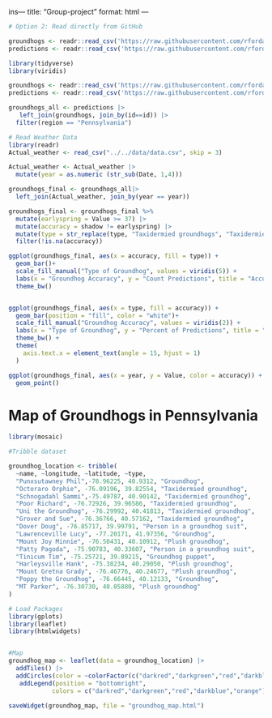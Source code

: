 ins---
title: "Group-project"
format: html
---

```r

# Option 2: Read directly from GitHub

groundhogs <- readr::read_csv('https://raw.githubusercontent.com/rfordatascience/tidytuesday/master/data/2024/2024-01-30/groundhogs.csv')
predictions <- readr::read_csv('https://raw.githubusercontent.com/rfordatascience/tidytuesday/master/data/2024/2024-01-30/predictions.csv')

```

```r
library(tidyverse)
library(viridis)

groundhogs <- readr::read_csv('https://raw.githubusercontent.com/rfordatascience/tidytuesday/main/data/2024/2024-01-30/groundhogs.csv')
predictions <- readr::read_csv('https://raw.githubusercontent.com/rfordatascience/tidytuesday/main/data/2024/2024-01-30/predictions.csv')

groundhogs_all <- predictions |> 
   left_join(groundhogs, join_by(id==id)) |> 
  filter(region == "Pennsylvania")
```

```r
# Read Weather Data 
library(readr)
Actual_weather <- read_csv("../../data/data.csv", skip = 3)
```

```r
Actual_weather <- Actual_weather |> 
  mutate(year = as.numeric (str_sub(Date, 1,4)))
```

```r
groundhogs_final <- groundhogs_all|> 
  left_join(Actual_weather, join_by(year == year))
```

```r
groundhogs_final <- groundhogs_final %>%
  mutate(earlyspring = Value >= 37) |> 
  mutate(accuracy = shadow != earlyspring) |>
  mutate(type = str_replace(type, "Taxidermied groundhogs", "Taxidermied groundhog")) |> 
  filter(!is.na(accuracy))
```

```r
ggplot(groundhogs_final, aes(x = accuracy, fill = type)) +
  geom_bar()+
  scale_fill_manual("Type of Groundhog", values = viridis(5)) +
  labs(x = "Groundhog Accuracy", y = "Count Predictions", title = "Accuracy of Groundhog Predictions", caption = "Data from groundhog-day.com and NOAR", alt = "Bar Graph of ground hog prediction acuracy by type of goundhog. Groundhogs are more accurate than not, but not by much") +
  theme_bw()


ggplot(groundhogs_final, aes(x = type, fill = accuracy)) +
  geom_bar(position = "fill", color = "white")+
  scale_fill_manual("Groundhog Accuracy", values = viridis(2)) +
  labs(x = "Type of Groundhog", y = "Percent of Predictions", title = "Proportion of Acurate Groundhog Predictions by Type", caption = "Data from groundhog-day.com and NOAR") +
  theme_bw() +
  theme(
    axis.text.x = element_text(angle = 15, hjust = 1)
  )

ggplot(groundhogs_final, aes(x = year, y = Value, color = accuracy)) +
  geom_point()
```

# Map of Groundhogs in Pennsylvania

```r
library(mosaic)

#Tribble dataset

groundhog_location <- tribble(
  ~name, ~longitude, ~latitude, ~type,
  "Punxsutawney Phil",-78.96225, 40.9312, "Groundhog", 
  "Octoraro Orphie", -76.09196, 39.82554, "Taxidermied groundhog",
  "Schnogadahl Sammi",-75.49787, 40.90142, "Taxidermied groundhog",
  "Poor Richard", -76.72926, 39.96586, "Taxidermied groundhog",
  "Uni the Groundhog", -76.29992, 40.41813, "Taxidermied groundhog",
  "Grover and Sue", -76.36766, 40.57162, "Taxidermied groundhog",
  "Dover Doug", -76.85717, 39.99791, "Person in a groundhog suit",
  "Lawrenceville Lucy", -77.20171, 41.97356, "Groundhog",
  "Mount Joy Minnie", -76.50431, 40.10912, "Plush groundhog",
  "Patty Pagoda", -75.90783, 40.33607, "Person in a groundhog suit",
  "Tinicum Tim", -75.25721, 39.89215, "Groundhog puppet",
  "Harleysville Hank", -75.38234, 40.29050, "Plush groundhog",
  "Mount Gretna Grady", -76.46776, 40.24677, "Plush groundhog",
  "Poppy the Groundhog", -76.66445, 40.12133, "Groundhog",
  "MT Parker", -76.30730, 40.05880,	"Plush groundhog"
)
```


```r
# Load Packages
library(gplots)
library(leaflet)
library(htmlwidgets)


#Map
groundhog_map <- leaflet(data = groundhog_location) |>
  addTiles() |>
  addCircles(color = ~colorFactor(c("darkred","darkgreen","red","darkblue","orange"), domain= groundhog_location$type)(type), label = groundhog_location$name) |>
   addLegend(position = "bottomright",
            colors = c("darkred","darkgreen","red","darkblue","orange"), labels = c("Groundhog","Groundhog Puppet", "Person in a groundhog suit", "Plush groundhog","Taxidermied groundhog"), title ="Type")

saveWidget(groundhog_map, file = "groundhog_map.html")

```

